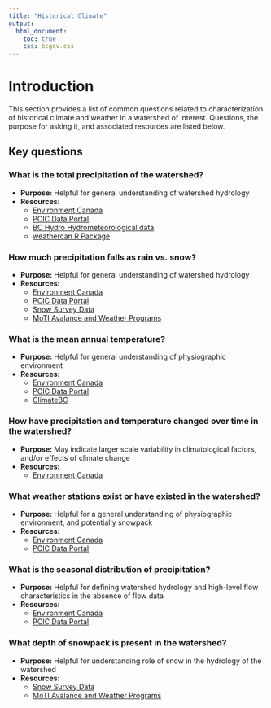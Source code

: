 ```yaml
---
title: "Historical Climate"
output:
  html_document:
    toc: true
    css: bcgov.css
---
```

# Introduction

This section provides a list of common questions related to characterization of historical climate and weather in a watershed of interest. Questions, the purpose for asking it, and associated resources are listed below. 

## Key questions

### What is the total precipitation of the watershed?

  + **Purpose:** Helpful for general understanding of watershed hydrology
  + **Resources:** 
    + [Environment Canada](https://climate.weather.gc.ca/)
    + [PCIC Data Portal](https://www.pacificclimate.org/data)
    + [BC Hydro Hydrometeorological data](https://www.bchydro.com/energy-in-bc/operations/transmission-reservoir-data/hydrometeorologic-data.html)
    + [weathercan R Package](https://github.com/ropensci/weathercan)


### How much precipitation falls as rain vs. snow? 
  + **Purpose:** Helpful for general understanding of watershed hydrology
  + **Resources:** 
    + [Environment Canada](https://climate.weather.gc.ca/)
    + [PCIC Data Portal](https://www.pacificclimate.org/data)
    + [Snow Survey Data](https://www2.gov.bc.ca/gov/content/environment/air-land-water/water/water-science-data/water-data-tools/snow-survey-data)
    + [MoTI Avalance and Weather Programs](https://www2.gov.bc.ca/gov/content/transportation/transportation-environment/weather-network-program)
    
  
### What is the mean annual temperature?  
  + **Purpose:** Helpful for general understanding of physiographic environment
  + **Resources:** 
    + [Environment Canada](https://climate.weather.gc.ca/)
    + [PCIC Data Portal](https://www.pacificclimate.org/data)
    + [ClimateBC](https://www2.gov.bc.ca/gov/content/data/geographic-data-services/web-based-mapping/map-services#BCGW)
  
### How have precipitation and temperature changed over time in the watershed? 
  + **Purpose:** May indicate larger scale variability in climatological factors, and/or effects of climate change
  + **Resources:** 
    + [Environment Canada](https://climate.weather.gc.ca/)
  
### What weather stations exist or have existed in the watershed?  
  + **Purpose:** Helpful for a general understanding of physiographic environment, and potentially snowpack
  + **Resources:** 
      + [Environment Canada](https://climate.weather.gc.ca/)
      + [PCIC Data Portal](https://www.pacificclimate.org/data)
  
### What is the seasonal distribution of precipitation?
  + **Purpose:** Helpful for defining watershed hydrology and high-level flow characteristics in the absence of flow data
  + **Resources:** 
      + [Environment Canada](https://climate.weather.gc.ca/)
      + [PCIC Data Portal](https://www.pacificclimate.org/data)
  
### What depth of snowpack is present in the watershed? 
  + **Purpose:** Helpful for understanding role of snow in the hydrology of the watershed
  + **Resources:** 
      + [Snow Survey Data](https://www2.gov.bc.ca/gov/content/environment/air-land-water/water/water-science-data/water-data-tools/snow-survey-data)
      + [MoTI Avalance and Weather Programs](https://www2.gov.bc.ca/gov/content/transportation/transportation-environment/weather-network-program)